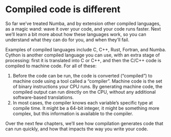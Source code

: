 # Compiled code is different

So far we've treated Numba, and by extension other compiled languages, as a magic wand: wave it over your code, and your code runs faster.
Next we'll learn a bit more about how these languages work, so you can understand what they can do for you, and when they'll fail.

Examples of compiled languages include C, C++, Rust, Fortran, and Numba.
Cython is another compiled language you can use, with an extra stage of processing: first it is translated into C or C++, and then the C/C++ code is compiled to machine code.
For all of these:

1. Before the code can be run, the code is converted ("compiled") to machine code using a tool called a "compiler".
   Machine code is the set of binary instructions your CPU runs.
   By generating machine code, the compiled output can run directly on the CPU, without any additional software-based translations.
2. In most cases, the compiler knows each variable's specific type at compile time.
   It might be a 64-bit integer, it might be something more complex, but this information is available to the compiler.

Over the next few chapters, we'll see how compilation generates code that can run quickly, and how that impacts the way you write your code.
